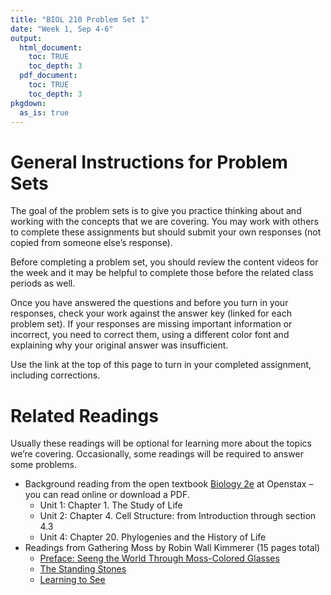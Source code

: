 ```yaml
---
title: "BIOL 210 Problem Set 1"
date: "Week 1, Sep 4-6"
output: 
  html_document:
    toc: TRUE
    toc_depth: 3
  pdf_document:
    toc: TRUE
    toc_depth: 3
pkgdown:
  as_is: true
---
```

# General Instructions for Problem Sets

The goal of the problem sets is to give you practice thinking about and working with the concepts that we are covering. You may work with others to complete these assignments but should submit your own responses (not copied from someone else's response). 

Before completing a problem set, you should review the content videos for the week and it may be helpful to complete those before the related class periods as well.

Once you have answered the questions and before you turn in your responses, check your work against the answer key (linked for each problem set). If your responses are missing important information or incorrect, you need to correct them, using a different color font and explaining why your original answer was insufficient.

Use the link at the top of this page to turn in your completed assignment, including corrections.

# Related Readings

Usually these readings will be optional for learning more about the topics we're covering. Occasionally, some readings will be required to answer some problems.

* Background reading from the open textbook [Biology 2e](https://openstax.org/books/biology-2e/pages/1-introduction) at Openstax -- you can read online or download a PDF.
    * Unit 1: Chapter 1. The Study of Life
    * Unit 2: Chapter 4. Cell Structure: from Introduction through section 4.3
    * Unit 4: Chapter 20. Phylogenies and the History of Life
    
* Readings from Gathering Moss by Robin Wall Kimmerer (15 pages total)
    * [Preface: Seeng the World Through Moss-Colored Glasses]()
    * [The Standing Stones]()
    * [Learning to See]()

